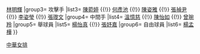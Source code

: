 {{Navbox
| name  = 2014年第十七屆韓國仁川亞運排球比賽中華女排代表隊
| title = [[2014年亞洲運動會排球比賽|<span style="color:white;">2014年第十七屆韓國仁川亞運</span>]][[中華台北女子排球代表隊|<span style="color:white;">中華女子排球代表隊</span>]]
| titlestyle = background:navy; color:red;
| groupstyle = background:navy; color:#FFFFFF;
|group1=總教練
|list1= [[黃枝男]]
|group2=教練
|list2= [[雷博盛]] {{!}} [[林明輝]]  
|group3= 攻擊手
|list3= [[陳菀婷]] {{!}} [[何彥池]] {{!}} [[陳姿雅]] {{!}} [[張禎尹]] {{!}} [[李姿瑩]] {{!}} [[張瓈文]]
|group4= 中間手
|list4= [[溫憶慈]] {{!}} [[陳怡如]] {{!}} [[曾琬羚]]
|group5= 舉球員
|list5= [[楊怡真]] {{!}} [[張妤嘉]] 
|group6= 自由球員
|list6= [[楊孟樺]]
}}
<noinclude>
[[Category:亞洲運動會中華台北代表隊導航模板|中華女排]]
</noinclude>
